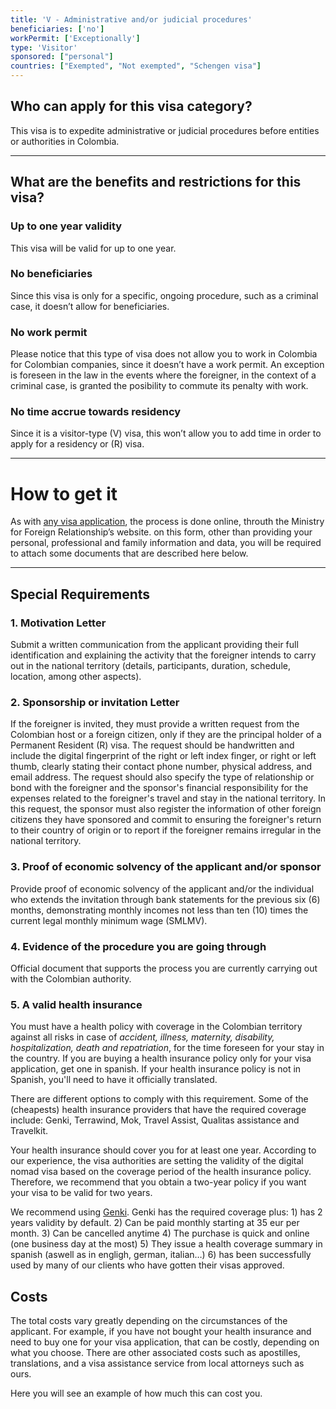```yaml
---
title: 'V - Administrative and/or judicial procedures'
beneficiaries: ['no']
workPermit: ['Exceptionally']
type: 'Visitor'
sponsored: ["personal"]
countries: ["Exempted", "Not exempted", "Schengen visa"]
---
```

## Who can apply for this visa category?

This visa is to expedite administrative or judicial procedures before entities or authorities in Colombia.

---

## What are the benefits and restrictions for this visa?

### **Up to one year validity**

This visa will be valid for up to one year.

### No **beneficiaries**

Since this visa is only for a specific, ongoing procedure, such as a criminal case, it doesn’t allow for beneficiaries.

### **No work permit**

Please notice that this type of visa does not allow you to work in Colombia for Colombian companies, since it doesn’t have a work permit. An exception is foreseen in the law in the events where the foreigner, in the context of a criminal case, is granted the posibility to commute its penalty with work.

### **No time accrue towards residency**

Since it is a visitor-type (V) visa, this won’t allow you to add time in order to apply for a residency or (R) visa.

---

# **How to get it**

As with [any visa application](https://www.notion.so/1dc2c565143e4adb95086f993f184e36?pvs=21), the process is done online, throuth the Ministry for Foreign Relationship’s website. on this form, other than providing your personal, professional and family information and data, you will be required to attach some documents that are described here below.

---

## Special Requirements

### 1. Motivation Letter

Submit a written communication from the applicant providing their full identification and explaining the activity that the foreigner intends to carry out in the national territory (details, participants, duration, schedule, location, among other aspects).

### 2. Sponsorship or invitation Letter

If the foreigner is invited, they must provide a written request from the Colombian host or a foreign citizen, only if they are the principal holder of a Permanent Resident (R) visa. The request should be handwritten and include the digital fingerprint of the right or left index finger, or right or left thumb, clearly stating their contact phone number, physical address, and email address. The request should also specify the type of relationship or bond with the foreigner and the sponsor's financial responsibility for the expenses related to the foreigner's travel and stay in the national territory. In this request, the sponsor must also register the information of other foreign citizens they have sponsored and commit to ensuring the foreigner's return to their country of origin or to report if the foreigner remains irregular in the national territory.

### 3. Proof of economic solvency of the applicant and/or sponsor

Provide proof of economic solvency of the applicant and/or the individual who extends the invitation through bank statements for the previous six (6) months, demonstrating monthly incomes not less than ten (10) times the current legal monthly minimum wage (SMLMV).

### 4. Evidence of the procedure you are going through

Official document that supports the process you are currently carrying out with the Colombian authority.

### 5. A valid **health insurance**

You must have a health policy with coverage in the Colombian territory against all risks in case of *accident, illness, maternity, disability, hospitalization, death and repatriation*, for the time foreseen for your stay in the country. If you are buying a health insurance policy only for your visa application, get one in spanish. If your health insurance policy is not in Spanish, you'll need to have it officially translated.

There are different options to comply with this requirement. Some of the (cheapests) health insurance providers that have the required coverage include: Genki, Terrawind, Mok, Travel Assist, Qualitas assistance and Travelkit.

Your health insurance should cover you for at least one year. According to our experience, the visa authorities are setting the validity of the digital nomad visa based on the coverage period of the health insurance policy. Therefore, we recommend that you obtain a two-year policy if you want your visa to be valid for two years.

We recommend using [Genki](https://genki.world/). Genki has the required coverage plus: 1) has 2 years validity by default. 2) Can be paid monthly starting at 35 eur per month. 3) Can be cancelled anytime 4) The purchase is quick and online (one business day at the most) 5) They issue a health coverage summary in spanish (aswell as in engligh, german, italian…) 6) has been successfully used by many of our clients who have gotten their visas approved.

## Costs

The total costs vary greatly depending on the circumstances of the applicant. For example, if you have not bought your health insurance and need to buy one for your visa application, that can be costly, depending on what you choose. There are other associated costs such as apostilles,  translations, and a visa assistance service from local attorneys such as ours.

Here you will see an example of how much this can cost you.